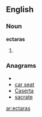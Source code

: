 ==English==

===Noun===
'''ectaras'''

# {{plural of|ectara}}

===Anagrams===
* {{alphagram|aacerst}}
* [[car seat#English|car seat]]
* [[Caserta#English|Caserta]]
* [[sacrate#English|sacrate]]


[[ar:ectaras]]